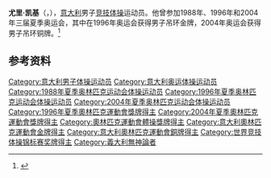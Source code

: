 {{NoteTA|G1=Sports}}
'''尤里·凯基'''（{{lang-it|Jury Chechi}}，{{bd|1969年|10月11日||}}），[[意大利|意大利]]男子[[竞技体操|竞技体操]]运动员。他曾参加1988年、1996年和2004年三届夏季奥运会，其中在1996年奥运会获得男子吊环金牌，2004年奥运会获得男子吊环铜牌。<ref>{{Cite web|title=Jury CHECHI|url=https://www.olympic.org/jury-chechi|accessdate=2021-03-27|work=International Olympic Committee|archive-date=2017-03-26|archive-url=https://web.archive.org/web/20170326121227/https://www.olympic.org/jury-chechi|dead-url=no}}</ref>

== 参考资料 ==
{{reflist}}

{{奥林匹克运动会体操比赛男子吊环冠军}}
{{世界體操錦標賽男子吊環冠軍}}

{{Authority control}}
{{DEFAULTSORT:Chechi, Jury}}
[[Category:意大利男子体操运动员|Category:意大利男子体操运动员]]
[[Category:意大利奥运体操运动员|Category:意大利奥运体操运动员]]
[[Category:1988年夏季奥林匹克运动会体操运动员|Category:1988年夏季奥林匹克运动会体操运动员]]
[[Category:1996年夏季奥林匹克运动会体操运动员|Category:1996年夏季奥林匹克运动会体操运动员]]
[[Category:2004年夏季奥林匹克运动会体操运动员|Category:2004年夏季奥林匹克运动会体操运动员]]
[[Category:1996年夏季奧林匹克運動會獎牌得主|Category:1996年夏季奧林匹克運動會獎牌得主]]
[[Category:2004年夏季奧林匹克運動會獎牌得主|Category:2004年夏季奧林匹克運動會獎牌得主]]
[[Category:奧林匹克運動會體操獎牌得主|Category:奧林匹克運動會體操獎牌得主]]
[[Category:意大利奧林匹克運動會金牌得主|Category:意大利奧林匹克運動會金牌得主]]
[[Category:意大利奧林匹克運動會銅牌得主|Category:意大利奧林匹克運動會銅牌得主]]
[[Category:世界竞技体操锦标赛奖牌得主|Category:世界竞技体操锦标赛奖牌得主]]
[[Category:義大利無神論者|Category:義大利無神論者]]